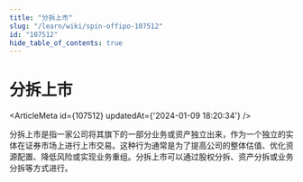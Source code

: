 ```yaml
---
title: "分拆上市"
slug: "/learn/wiki/spin-offipo-107512"
id: "107512"
hide_table_of_contents: true
---
```



# 分拆上市

<ArticleMeta id={107512} updatedAt={'2024-01-09 18:20:34'} />
<div className='border-solid border-b border-t-0 my-4 border-[var(--ifm-color-gray-300)]' />

分拆上市是指一家公司将其旗下的一部分业务或资产独立出来，作为一个独立的实体在证券市场上进行上市交易。这种行为通常是为了提高公司的整体估值、优化资源配置、降低风险或实现业务重组。分拆上市可以通过股权分拆、资产分拆或业务分拆等方式进行。
